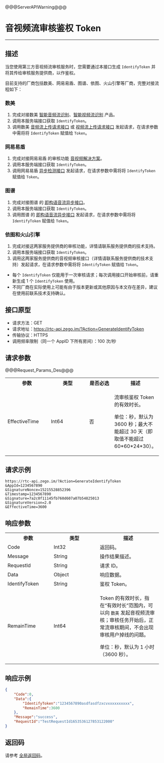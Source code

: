 <style>
table th:nth-of-type(1) {width: 30%;}
table th:nth-of-type(2) {width: 30%;}
table {width: 100%;}
</style>

@@@ServerAPIWarning@@@

# 音视频流审核鉴权 Token

- - -

## 描述

当您使用第三方音视频流审核服务时，您需要通过本接口生成 `IdentifyToken` 并将其传给审核服务提供商，以作鉴权。

目前支持的厂商包括数美、网易易盾、图谱、依图、火山引擎等厂商，完整对接流程如下：

### 数美

1. 完成对接数美 [智能音频流识别](https://www.ishumei.com/new/product/tj/audio)、[智能视频流识别](https://www.ishumei.com/new/product/tj/video) 产品。
2. 调用本服务端接口获取 `IdentifyToken`。
3. 调用数美 [音频流上传请求接口](https://help.ishumei.com/docs/tj/audioStream/versionV4/async/developDoc) 或 [视频流上传请求接口](https://help.ishumei.com/docs/tj/videoStream/versionV4/requestInterface/developDoc) 发起请求，在请求参数中需将将 `IdentifyToken` 赋值给 `Token`。

### 网易易盾

1. 完成对接网易易盾 的审核功能 [音视频解决方案](https://support.dun.163.com/documents/594247746924453888?docId=600827338598789120#%E5%8D%B3%E6%9E%84)。
2. 调用本服务端接口获取 `IdentifyToken`。
3. 调用网易易盾 [异步检测接口](https://support.dun.163.com/documents/594247746924453888?docId=600827510305206272) 发起请求，在请求参数中需将将 `IdentifyToken` 赋值给 `Token`。

### 图谱

1. 完成对接图谱 的 [即构语音流异步接口](https://docs-site.cloud.tuputech.com/docs/api/speech/speech-stream/stream-zego/)。
2. 调用本服务端接口获取 `IdentifyToken`。
3. 调用图谱 的 [即构语音流异步接口](https://docs-site.cloud.tuputech.com/docs/api/speech/speech-stream/stream-zego/) 发起请求，在请求参数中需将将 `IdentifyToken` 赋值给 `Token`。

### 依图和火山引擎

1. 完成对接这两家服务提供商的审核功能，详情请联系服务提供商的技术支持。
2. 调用本服务端接口获取 `IdentifyToken`。
3. 调用这两家服务提供商的音视频审核接口（详情请联系服务提供商的技术支持）发起请求，在请求参数中需将将 `IdentifyToken` 赋值给 `Token`。


<div class="mk-warning">

- 每个 `IdentifyToken` 仅能用于一次审核请求；每次调用接口开始审核前，请重新生成 1 个 `IdentifyToken` 使用。
- 不同厂商在实际使用上可能有由于版本更新或其他原因与本文存在差异，建议在使用前联系技术支持确认。
</div>

## 接口原型

- 请求方法：GET
- 请求地址：https://rtc-api.zego.im/?Action=GenerateIdentifyToken
- 传输协议：HTTPS
- 调用频率限制（同一个 AppID 下所有房间）：100 次/秒

## 请求参数

@@@Request_Params_Des@@@

<table>
  <colgroup>
    <col width="20%">
    <col width="20%">
    <col width="20%">
    <col width="40%">
  </colgroup>
<tbody><tr>
<th>参数</th>
<th>类型</th>
<th>是否必选</th>
<th>描述</th>
</tr>
<tr>
<td>EffectiveTime</td>
<td>Int64</td>
<td>否</td>
<td><p>流审核鉴权 Token 的有效时长。</p><p>单位：秒，默认为 3600 秒；最大不能超过 30 天（即取值不能超过 60*60*24*30）。</p></td>
</tr>
</tbody></table>

## 请求示例

```
https://rtc-api.zego.im/?Action=GenerateIdentifyToken
&AppId=1234567890
&SignatureNonce=15215528852396
&Timestamp=1234567890
&Signature=7a2c0f11145fb760d607a07b54825013
&SignatureVersion=2.0
&EffectiveTime=3600
```

## 响应参数


<table class="collapsible-table" >
  <colgroup>
    <col width="30%">
    <col width="20%">
    <col width="50%">
  </colgroup>
<tbody><tr data-row-level="1">
<th>参数</th>
<th>类型</th>
<th>描述</th>
</tr>
<tr data-row-level="2">
<td>Code</td>
<td>Int32</td>
<td>返回码。</td>
</tr>
<tr data-row-level="3">
<td>Message</td>
<td>String</td>
<td>操作结果描述。</td>
</tr>
<tr data-row-level="4">
<td>RequestId</td>
<td>String</td>
<td>请求 ID。</td>
</tr>
<tr data-row-level="5" data-row-child="true">
<td>Data</td>
<td>Object</td>
<td>响应数据。</td>
</tr>
<tr data-row-level="5-1">
<td>IdentifyToken</td>
<td>String</td>
<td>鉴权 Token。</td>
</tr>
<tr data-row-level="5-2">
<td>RemainTime</td>
<td>Int64</td>
<td><p>Token 的有效时长，指在“有效时长”范围内，可以向 <code>数美</code> 发起音视频流审核；审核任务开始后，正常流审核期间，不会出现审核用户掉线的问题。</p><p>单位：秒，默认为 1 小时（3600 秒）。</p></td>
</tr>
</tbody></table>

## 响应示例

```json
{
    "Code":0,
    "Data":{
        "IdentifyToken":"1234567890asdfasdfzxcvxxxxxxxxxx",
        "RemainTime":3600
    },
    "Message":"success",
    "RequestId":"TestRequestId1653536127853122000"
}
```

## 返回码

请参考 [全局返回码](!Return_Codes/Return_Codes)。
